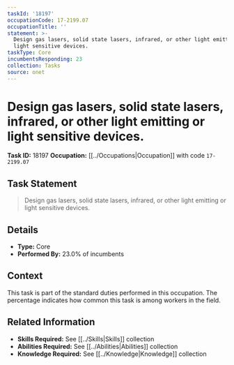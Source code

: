 ```yaml
---
taskId: '18197'
occupationCode: 17-2199.07
occupationTitle: ''
statement: >-
  Design gas lasers, solid state lasers, infrared, or other light emitting or
  light sensitive devices.
taskType: Core
incumbentsResponding: 23
collection: Tasks
source: onet
---
```

# Design gas lasers, solid state lasers, infrared, or other light emitting or light sensitive devices.

**Task ID:** 18197
**Occupation:** [[../Occupations|Occupation]] with code `17-2199.07`

## Task Statement

> Design gas lasers, solid state lasers, infrared, or other light emitting or light sensitive devices.

## Details

- **Type:** Core
- **Performed By:** 23.0% of incumbents

## Context

This task is part of the standard duties performed in this occupation. The percentage indicates how common this task is among workers in the field.

## Related Information

- **Skills Required:** See [[../Skills|Skills]] collection
- **Abilities Required:** See [[../Abilities|Abilities]] collection
- **Knowledge Required:** See [[../Knowledge|Knowledge]] collection
